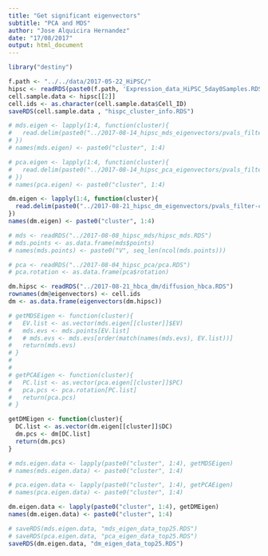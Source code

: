 ```yaml
---
title: "Get significant eigenvectors"
subtitle: "PCA and MDS"
author: "Jose Alquicira Hernandez"
date: "17/08/2017"
output: html_document
---
```



```r
library("destiny")
```


```r
f.path <- "../../data/2017-05-22_HiPSC/"
hipsc <- readRDS(paste0(f.path, 'Expression_data_HiPSC_5day0Samples.RDS'))
cell.sample.data <- hipsc[[2]]
cell.ids <- as.character(cell.sample.data$Cell_ID)
saveRDS(cell.sample.data , "hispc_cluster_info.RDS")
```


```r
# mds.eigen <- lapply(1:4, function(cluster){
#   read.delim(paste0("../2017-08-14_hipsc_mds_eigenvectors/pvals_filter-cluster_",cluster,".txt"))
# })
# names(mds.eigen) <- paste0("cluster", 1:4)
```

```r
# pca.eigen <- lapply(1:4, function(cluster){
#   read.delim(paste0("../2017-08-14_hipsc_pca_eigenvectors/pvals_filter-cluster_",cluster,".txt"))
# })
# names(pca.eigen) <- paste0("cluster", 1:4)
```

```r
dm.eigen <- lapply(1:4, function(cluster){
  read.delim(paste0("../2017-08-21_hipsc_dm_eigenvectors/pvals_filter-cluster_",cluster,".txt"))
})
names(dm.eigen) <- paste0("cluster", 1:4)
```


```r
# mds <- readRDS("../2017-08-08_hipsc_mds/hipsc_mds.RDS")
# mds.points <- as.data.frame(mds$points)
# names(mds.points) <- paste0("V", seq_len(ncol(mds.points)))
```


```r
# pca <- readRDS("../2017-08-04_hipsc_pca/pca.RDS")
# pca.rotation <- as.data.frame(pca$rotation)
```


```r
dm.hipsc <- readRDS("../2017-08-21_hbca_dm/diffusion_hbca.RDS")
rownames(dm@eigenvectors) <- cell.ids
dm <- as.data.frame(eigenvectors(dm.hipsc))
```


```r
# getMDSEigen <- function(cluster){
#   EV.list <- as.vector(mds.eigen[[cluster]]$EV)
#   mds.evs <- mds.points[EV.list]
#   # mds.evs <- mds.evs[order(match(names(mds.evs), EV.list))]
#   return(mds.evs)
# }
# 
# 
# getPCAEigen <- function(cluster){
#   PC.list <- as.vector(pca.eigen[[cluster]]$PC)
#   pca.pcs <- pca.rotation[PC.list]
#   return(pca.pcs)
# }

getDMEigen <- function(cluster){
  DC.list <- as.vector(dm.eigen[[cluster]]$DC)
  dm.pcs <- dm[DC.list]
  return(dm.pcs)
}
```

```r
# mds.eigen.data <- lapply(paste0("cluster", 1:4), getMDSEigen)
# names(mds.eigen.data) <- paste0("cluster", 1:4)
```

```r
# pca.eigen.data <- lapply(paste0("cluster", 1:4), getPCAEigen)
# names(pca.eigen.data) <- paste0("cluster", 1:4)
```

```r
dm.eigen.data <- lapply(paste0("cluster", 1:4), getDMEigen)
names(dm.eigen.data) <- paste0("cluster", 1:4)
```


```r
# saveRDS(mds.eigen.data, "mds_eigen_data_top25.RDS")
# saveRDS(pca.eigen.data, "pca_eigen_data_top25.RDS")
saveRDS(dm.eigen.data, "dm_eigen_data_top25.RDS")
```

